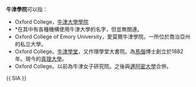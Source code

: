 '''牛津學院'''可以指：
* Oxford College，[[牛津大學學院|牛津大學學院]]
* *在其中有各種機構使用牛津大學的名字，但並無關連。
* Oxford College of Emory University，愛莫爾牛津學院。一所位於喬治亞州的私立大學。
* Oxford College。[[牛津學堂|牛津學堂]]，又作理學堂大書院。為[[馬偕|馬偕]]博士創立於1882年。現今的[[真理大學|真理大學]]。
* Oxford College。以前為牛津女子研究院。之後與[[邁阿密大學|邁阿密大學]]合併。
{{ SIA }}